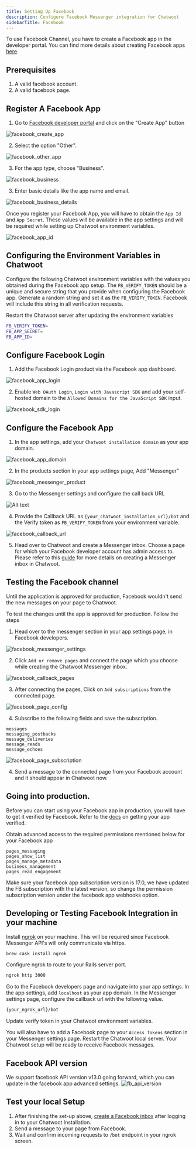 ```yaml
---
title: Setting Up Facebook
description: Configure Facebook Messenger integration for Chatwoot
sidebarTitle: Facebook
---
```


To use Facebook Channel, you have to create a Facebook app in the developer portal. You can find more details about creating Facebook apps [here](https://developers.facebook.com/docs/apps/#register).

## Prerequisites

1. A valid facebook account.
2. A valid facebook page.

## Register A Facebook App

1. Go to [Facebook developer portal](https://developers.facebook.com/apps/) and click on the "Create App" button

![facebook_create_app](/self-hosted/images/facebook/facebook-create-app.png)

2. Select the option "Other".

![facebook_other_app](/self-hosted/images/facebook/facebook_other_app.png)

3. For the app type, choose "Business".

![facebook_business](/self-hosted/images/facebook/facebook_business.png)

3. Enter basic details like the app name and email.

![facebook_business_details](/self-hosted/images/facebook/facebook_business_details.png)

Once you register your Facebook App, you will have to obtain the `App Id` and `App Secret`. These values will be available in the app settings and will be required while setting up Chatwoot environment variables.

![facebook_app_id](/self-hosted/images/facebook/facebook_app_id.png)

## Configuring the Environment Variables in Chatwoot

Configure the following Chatwoot environment variables with the values you obtained during the Facebook app setup. The `FB_VERIFY_TOKEN` should be a unique and secure string that you provide when configuring the Facebook app. Generate a random string and set it as the `FB_VERIFY_TOKEN`. Facebook will include this string in all verification requests.

Restart the Chatwoot server after updating the environment variables

```bash
FB_VERIFY_TOKEN=
FB_APP_SECRET=
FB_APP_ID=
```

## Configure Facebook Login

1. Add the Facebook Login product via the Facebook app dashboard.

![facebook_app_login](/self-hosted/images/facebook/facebook_app_login.png)

2. Enable `Web OAuth Login`, `Login with Javascript SDK` and add your self-hosted domain to the `Allowed Domains for the JavaScript SDK` input.

![facebook_sdk_login](/self-hosted/images/facebook/facebook_sdk_login.png)

## Configure the Facebook App

1. In the app settings, add your `Chatwoot installation domain` as your app domain.

![facebook_app_domain](/self-hosted/images/facebook/facebook_app_domain.png)

2. In the products section in your app settings page, Add "Messenger"

![facebook_messenger_product](/self-hosted/images/facebook/facebook_messenger_product.png)

3. Go to the Messenger settings and configure the call back URL

![Alt text](/self-hosted/images/facebook/facebook_messenger_section.png)

4. Provide the Callback URL as `{your_chatwoot_installation_url}/bot` and the Verify token as `FB_VERIFY_TOKEN` from your environment variable.

![facebook_callback_url](/self-hosted/images/facebook/facebook_callback_url.png)

5. Head over to Chatwoot and create a Messenger inbox. Choose a page for which your Facebook developer account has admin access to. Please refer to this [guide](https://www.chatwoot.com/hc/user-guide/articles/1677778588-how-to-setup-a-facebook-channel) for more details on creating a Messenger inbox in Chatwoot.

## Testing the Facebook channel

Until the application is approved for production, Facebook wouldn't send the new messages on your page to Chatwoot.

To test the changes until the app is approved for production. Follow the steps

1. Head over to the messenger section in your app settings page, in Facebook developers.

![facebook_messenger_settings](/self-hosted/images/facebook/facebook_messenger_settings.png)

2. Click `Add or remove pages` and connect the page which you choose while creating the Chatwoot Messenger inbox.

![facebook_callback_pages](/self-hosted/images/facebook/facebook_callback_pages.png)

3. After connecting the pages, Click on `Add subscriptions` from the connected page.

![facebook_page_config](/self-hosted/images/facebook/facebook_page_config.png)

4. Subscribe to the following fields and save the subscription.

```
messages
messaging_postbacks
message_deliveries
message_reads
message_echoes
```

![facebook_page_subscription](/self-hosted/images/facebook/facebook_page_subscription.png)

4. Send a message to the connected page from your Facebook account and it should appear in Chatwoot now.

## Going into production.

Before you can start using your Facebook app in production, you will have to get it verified by Facebook. Refer to the [docs](https://developers.facebook.com/docs/apps/review/) on getting your app verified.

Obtain advanced access to the required permissions mentioned below for your Facebook app

```
pages_messaging
pages_show_list
pages_manage_metadata
business_management
pages_read_engagement
```

<Warning>
Make sure your facebook app subscription version is 17.0, we have updated the FB subscription with the latest version, so change the permission subscription version under the facebook app webhooks option.
</Warning>

## Developing or Testing Facebook Integration in your machine

Install [ngrok](https://ngrok.com/docs) on your machine. This will be required since Facebook Messenger API's will only communicate via https.

```bash
brew cask install ngrok
```

Configure ngrok to route to your Rails server port.

```bash
ngrok http 3000
```

Go to the Facebook developers page and navigate into your app settings. In the app settings, add `localhost` as your app domain.
In the Messenger settings page, configure the callback url with the following value.

```bash
{your_ngrok_url}/bot
```

Update verify token in your Chatwoot environment variables.

You will also have to add a Facebook page to your `Access Tokens` section in your Messenger settings page.
Restart the Chatwoot local server. Your Chatwoot setup will be ready to receive Facebook messages.

## Facebook API version

We support facebook API version v13.0 going forward, which you can update in the facebook app advanced settings.
![fb_api_version](/self-hosted/images/facebook/fb_api_version.png)

## Test your local Setup

1. After finishing the set-up above, [create a Facebook inbox](https://www.chatwoot.com/hc/user-guide/articles/1677778588-how-to-setup-a-facebook-channel) after logging in to your Chatwoot Installation.
2. Send a message to your page from Facebook.
3. Wait and confirm incoming requests to `/bot` endpoint in your ngrok screen. 